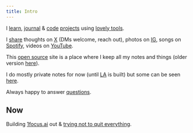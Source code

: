 ```yaml
---
title: Intro
---
```


I [learn](/learn), [journal](/looking-back) & [code](https://github.com/nikitavoloboev) [projects](/focus) using [lovely tools](/workflow).

I [share](/sharing) thoughts on [X](https://x.com/nikitavoloboev) (DMs welcome, reach out), photos on [IG](https://instagram.com/nikitavoloboev), songs on [Spotify](https://open.spotify.com/user/nikitavoloboev), videos on [YouTube](https://youtube.com/nikitavoloboev).

This [open source](https://github.com/nikitavoloboev/nikiv) site is a place where I keep all my notes and things (older version [here](https://wiki.nikiv.dev)).

I do mostly private notes for now (until [LA](https://github.com/learn-anything/learn-anything) is built) but some can be seen [here](/notes).

Always happy to answer [questions](https://github.com/nikitavoloboev/ama).

## Now

Building [1focus.ai](https://1focus.ai) out & [trying not to quit everything](/looking-back/25-october).
